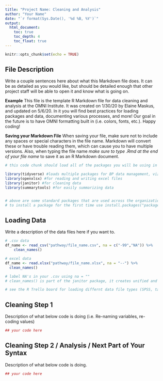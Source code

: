 ---
title: "Project Name: Cleaning and Analysis"
author: "Your Name"
date: "`r format(Sys.Date(), '%d %B, %Y')`"
output: 
  html_document:
    toc: true
    toc_depth: 4
    toc_float: true
---

```{r setup, include=FALSE}
knitr::opts_chunk$set(echo = TRUE)
```

## File Description

Write a couple sentences here about what this Markdown file does. It can be as detailed as you would like, but should be detailed enough that other project staff will be able to open it and know what is going on. 

**Example** This file is the template R Markdown file for data cleaning and analysis at the OMNI Institute. It was created on 1/30/20 by Elaine Maskus, and updated on 5/6/20. In it you will find best practices for loading packages and data, documenting various processes, and more! Our goal in the future is to have OMNI formatting built in (i.e. colors, fonts, etc.). Happy coding!

**Saving your Markdown File**
When saving your file, make sure not to include any spaces or special characters in the file name. Markdown will convert these or have trouble reading them, which can cause you to have multiple versions. Also, when typing the file name _make sure to type .Rmd at the end of your file name_ to save it as an R Markdown document.

```{r packages, message = FALSE, warning=FALSE}

# this code chunk should load all of the packages you will be using in the file.

library(tidyverse) #loads multiple packages for BP data management, viz, and more. Should always incldue
library(openxlsx) #for reading and writing excel files
library(janitor) #for cleaning data
library(summarytools) #for easily summarizing data


# above are some standard packages that are used across the organization. Add or delete any additional packages as needed. Remember, a package only needs to be installed once per computer then you can use it in all scripts using the library() function.
# to install a package for the first time use install.packages("package_name")

```

## Loading Data

Write a description of the data files here if you want to.

```{r data, echo=TRUE, eval = FALSE}

# .csv data
df_name <- read_csv("pathway/file_name.csv", na = c("-99","NA")) %>% 
    clean_names() 

# excel data
df_name <- read.xlsx("pathway/file_name.xlsx", na = "--") %>%
  clean_names()

# label NA's in your .csv using na = ""
# clean_names() is part of the janitor package, it creates unified and clean naming structure for all variables

# see the R Trello board for loading differnt data file types (SPSS, tab delimited, etc.)

```

## Cleaning Step 1

Description of what below code is doing (i.e. Re-naming variables, re-coding values)

```{r, echo = T}

## your code here

```

## Cleaning Step 2 / Analysis / Next Part of Your Syntax

Description of what below code is doing.

```{r, echo = T}

## your code here

```

